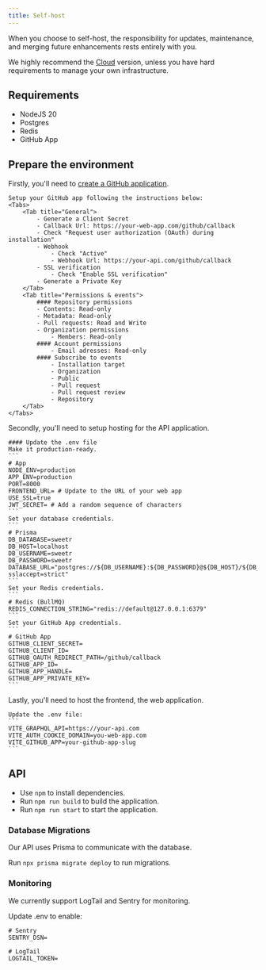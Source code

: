 ```yaml
---
title: Self-host
---
```


When you choose to self-host, the responsibility for updates, maintenance, and
merging future enhancements rests entirely with you.

<Tip>
  We highly recommend the <a href="/get-started/cloud">Cloud</a> version, unless
  you have hard requirements to manage your own infrastructure.
</Tip>

## Requirements

- NodeJS 20
- Postgres
- Redis
- GitHub App

## Prepare the environment

<Steps>
  <Step title="Create a GitHub Application">
    Firstly, you'll need to <a href="https://docs.github.com/en/apps/creating-github-apps/registering-a-github-app/registering-a-github-app">create a GitHub application</a>.  
    
    Setup your GitHub app following the instructions below:
    <Tabs>
        <Tab title="General">
            - Generate a Client Secret
            - Callback Url: https://your-web-app.com/github/callback
            - Check "Request user authorization (OAuth) during installation"
            - Webhook
                - Check "Active"
                - Webhook Url: https://your-api.com/github/callback
            - SSL verification
                - Check "Enable SSL verification"
            - Generate a Private Key
        </Tab>
        <Tab title="Permissions & events">
            #### Repository permissions
            - Contents: Read-only
            - Metadata: Read-only
            - Pull requests: Read and Write
            - Organization permissions
                - Members: Read-only
            #### Account permissions
                - Email adresses: Read-only
            #### Subscribe to events
                - Installation target
                - Organization
                - Public
                - Pull request
                - Pull request review
                - Repository
        </Tab>
    </Tabs>
  </Step>
  <Step title="Host API">
    Secondly, you'll need to setup hosting for the API application.

    #### Update the .env file
    Make it production-ready.
    ```
    # App
    NODE_ENV=production
    APP_ENV=production
    PORT=8000
    FRONTEND_URL= # Update to the URL of your web app
    USE_SSL=true
    JWT_SECRET= # Add a random sequence of characters
    ```
    Set your database credentials.
    ```
    # Prisma
    DB_DATABASE=sweetr
    DB_HOST=localhost
    DB_USERNAME=sweetr
    DB_PASSWORD=sweetr
    DATABASE_URL="postgres://${DB_USERNAME}:${DB_PASSWORD}@${DB_HOST}/${DB_DATABASE}?sslaccept=strict"
    ```
    Set your Redis credentials.
    ```
    # Redis (BullMQ)
    REDIS_CONNECTION_STRING="redis://default@127.0.0.1:6379"
    ```
    Set your GitHub App credentials.
    ```
    # GitHub App
    GITHUB_CLIENT_SECRET=
    GITHUB_CLIENT_ID=
    GITHUB_OAUTH_REDIRECT_PATH=/github/callback
    GITHUB_APP_ID=
    GITHUB_APP_HANDLE=
    GITHUB_APP_PRIVATE_KEY=
    ```

  </Step>
  <Step title="Host Web App">
    Lastly, you'll need to host the frontend, the web application.

    Update the .env file:
    ```
    VITE_GRAPHQL_API=https://your-api.com
    VITE_AUTH_COOKIE_DOMAIN=you-web-app.com
    VITE_GITHUB_APP=your-github-app-slug
    ```

  </Step>
</Steps>

## API

- Use `npm` to install dependencies.
- Run `npm run build` to build the application.
- Run `npm run start` to start the application.

### Database Migrations

Our API uses Prisma to communicate with the database.

Run `npx prisma migrate deploy` to run migrations.

### Monitoring

We currently support LogTail and Sentry for monitoring.

Update .env to enable:

```
# Sentry
SENTRY_DSN=

# LogTail
LOGTAIL_TOKEN=
```
